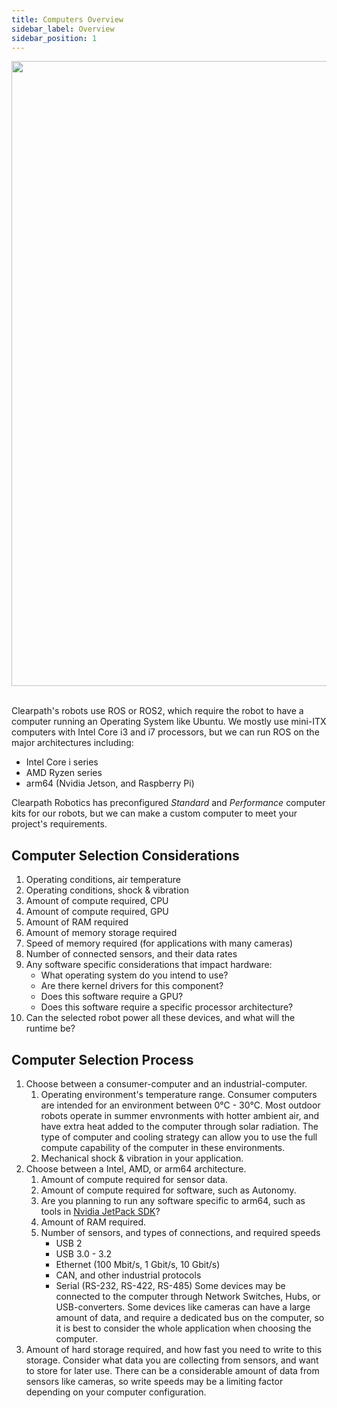 ```yaml
---
title: Computers Overview
sidebar_label: Overview
sidebar_position: 1
---
```


<center>
  <img
    src="/img/about_images/about_4.jpg"
    width="1000"
  />
</center>

<br />

Clearpath's robots use ROS or ROS2, which require the robot to have a computer running an Operating System like Ubuntu.
We mostly use mini-ITX computers with Intel Core i3 and i7 processors, but we can run ROS on the major architectures including:

- Intel Core i series
- AMD Ryzen series
- arm64 (Nvidia Jetson, and Raspberry Pi)

Clearpath Robotics has preconfigured _Standard_ and _Performance_ computer kits for our robots, but we can make a custom computer to meet your project's requirements.

## Computer Selection Considerations

1.  Operating conditions, air temperature
2.  Operating conditions, shock & vibration
3.  Amount of compute required, CPU
4.  Amount of compute required, GPU
5.  Amount of RAM required
6.  Amount of memory storage required
7.  Speed of memory required (for applications with many cameras)
8.  Number of connected sensors, and their data rates
9.  Any software specific considerations that impact hardware:
    - What operating system do you intend to use?
    - Are there kernel drivers for this component?
    - Does this software require a GPU?
    - Does this software require a specific processor architecture?
10. Can the selected robot power all these devices, and what will the runtime be?

## Computer Selection Process

1.  Choose between a consumer-computer and an industrial-computer.
    1.  Operating environment's temperature range.
        Consumer computers are intended for an environment between 0°C - 30°C.
        Most outdoor robots operate in summer envronments with hotter ambient air, and have extra heat added to the computer through solar radiation.
        The type of computer and cooling strategy can allow you to use the full compute capability of the computer in these environments.
    2.  Mechanical shock & vibration in your application.
2.  Choose between a Intel, AMD, or arm64 architecture.
    1.  Amount of compute required for sensor data.
    2.  Amount of compute required for software, such as Autonomy.
    3.  Are you planning to run any software specific to arm64, such as tools in [Nvidia JetPack SDK](https://developer.nvidia.com/embedded/jetpack)?
    4.  Amount of RAM required.
    5.  Number of sensors, and types of connections, and required speeds
        - USB 2
        - USB 3.0 - 3.2
        - Ethernet (100 Mbit/s, 1 Gbit/s, 10 Gbit/s)
        - CAN, and other industrial protocols
        - Serial (RS-232, RS-422, RS-485)
          Some devices may be connected to the computer through Network Switches, Hubs, or USB-converters.
          Some devices like cameras can have a large amount of data, and require a dedicated bus on the computer, so it is best to consider the whole application when choosing the computer.
3.  Amount of hard storage required, and how fast you need to write to this storage.
    Consider what data you are collecting from sensors, and want to store for later use.
    There can be a considerable amount of data from sensors like cameras, so write speeds may be a limiting factor depending on your computer configuration.
